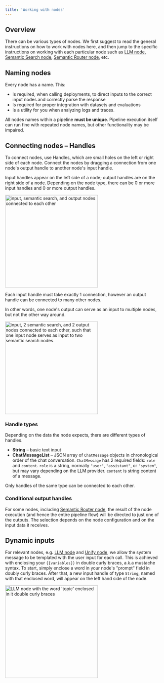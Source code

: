```yaml
---
title: 'Working with nodes'
---
```


## Overview

There can be various types of nodes.
We first suggest to read the general instructions on how to work with nodes here, and then jump
to the specific instructions on working with each particular node
such as [LLM node](/nodes/LLM),
[Semantic Search node](/nodes/semantic-search),
[Semantic Router node](/nodes/semantic-router), etc.

## Naming nodes

Every node has a name. This:
- Is required, when calling deployments, to direct inputs to the correct input nodes and correctly parse the response
- Is required for proper integration with datasets and evaluations
- Is a utility for you when analyzing logs and traces.

All nodes names within a pipeline **must be unique**. Pipeline execution itself can run fine with repeated node names, but other functionality may be impaired.

## Connecting nodes – Handles

To connect nodes, use Handles, which are small holes on the left or right side of each node.
Connect the nodes by dragging a connection from one node's output handle to another node's input handle.

Input handles appear on the left side of a node; output handles are on the right side of a node.
Depending on the node type, there can be 0 or more input handles and 0 or more output handles.


<img height="300" src="/images/pipeline-builder/connected-nodes.png" alt="input, semantic search, and output nodes connected to each other"/>

Each input handle must take exactly 1 connection, however an output handle can be connected to many other nodes.

In other words, one node's output can serve as an input to multiple nodes, but not the other way around.

<img height="300" src="/images/pipeline-builder/multi-node-output-connection.png" alt="input, 2 semantic search, and 2 output nodes connected to each other, such that one input node serves as input to two semantic search nodes"/>

### Handle types

Depending on the data the node expects, there are different types of handles.

- **String** – basic text input
- **ChatMessageList** – JSON array of `ChatMessage` objects in chronological order of the chat conversation. `ChatMessage` has 2 required fields: `role` and `content`. `role` is a string, normally `"user"`, `"assistant"`, or `"system"`, but may vary depending on the LLM provider. `content` is string content of a message.

Only handles of the same type can be connected to each other.

### Conditional output handles

For some nodes, including [Semantic Router node](/nodes/semantic-router), the result of the node execution (and hence the entire pipeline flow) will be directed to just one of the outputs. The selection depends on the node configuration and on the input data it receives.

## Dynamic inputs

For relevant nodes, e.g. [LLM node](/nodes/LLM) and [Unify node](/nodes/unify),
we allow the system message to be templated with the user input for each call.
This is achieved with enclosing your `{{variables}}` in double curly braces, a.k.a mustache syntax.
To start, simply enclose a word in your node's "prompt" field in doubly curly braces. After that, a new input handle of type `String`, named with that enclosed word,
will appear on the left hand side of the node.

<Frame caption="Including {{topic}} dynamic input in prompt results in creation of 'topic' input handle">
<img
    height="300"
    src="/images/pipeline-builder/string-template-simple.png" alt="LLM node with the word 'topic' enclosed in it double curly braces"
    />
</Frame>
